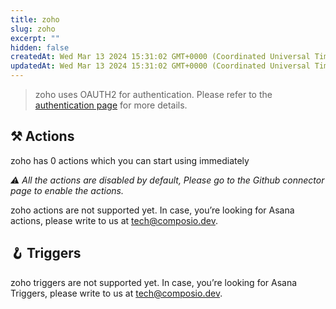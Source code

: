 ```yaml
---
title: zoho
slug: zoho
excerpt: ""
hidden: false
createdAt: Wed Mar 13 2024 15:31:02 GMT+0000 (Coordinated Universal Time)
updatedAt: Wed Mar 13 2024 15:31:02 GMT+0000 (Coordinated Universal Time)
---
```


> zoho uses OAUTH2 for authentication. Please refer to the [authentication page](/docs/authentication) for more details.





## ⚒️ Actions

zoho has 0 actions which you can start using immediately

 _⚠️ All the actions are disabled by default, Please go to the Github connector page to enable the actions._

zoho actions are not supported yet. In case, you’re looking for Asana actions, please write to us at tech@composio.dev.

## 🪝 Triggers

zoho triggers are not supported yet. In case, you’re looking for Asana Triggers, please write to us at tech@composio.dev.
